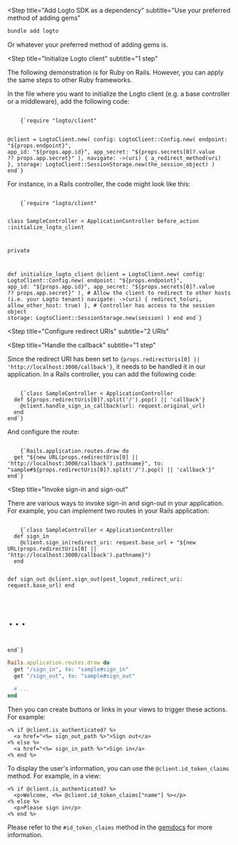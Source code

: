
<Steps>

<Step
  title="Add Logto SDK as a dependency"
  subtitle="Use your preferred method of adding gems"
>

```bash
bundle add logto
```

Or whatever your preferred method of adding gems is.

</Step>

<Step
  title="Initialize Logto client"
  subtitle="1 step"
>

<InlineNotification>

The following demonstration is for Ruby on Rails. However, you can apply the same steps to other Ruby frameworks.

</InlineNotification>

In the file where you want to initialize the Logto client (e.g. a base controller or a middleware), add the following code:

<Code className="language-ruby">
    {`require "logto/client"

@client = LogtoClient.new(
  config: LogtoClient::Config.new(
    endpoint: "${props.endpoint}",
    app_id: "${props.app.id}",
    app_secret: "${props.secrets[0]?.value ?? props.app.secret}"
  ),
  navigate: ->(uri) { a_redirect_method(uri) },
  storage: LogtoClient::SessionStorage.new(the_session_object)
)
end`}
</Code>

For instance, in a Rails controller, the code might look like this:

<Code title="app/controllers/sample_controller.rb" className="language-ruby">
    {`require "logto/client"

class SampleController < ApplicationController
  before_action :initialize_logto_client

  private

  def initialize_logto_client
    @client = LogtoClient.new(
      config: LogtoClient::Config.new(
        endpoint: "${props.endpoint}",
        app_id: "${props.app.id}",
        app_secret: "${props.secrets[0]?.value ?? props.app.secret}"
      ),
      # Allow the client to redirect to other hosts (i.e. your Logto tenant)
      navigate: ->(uri) { redirect_to(uri, allow_other_host: true) },
      # Controller has access to the session object
      storage: LogtoClient::SessionStorage.new(session)
    )
  end
end`}
</Code>

</Step>

<Step
  title="Configure redirect URIs"
  subtitle="2 URIs"
>

<RedirectUrisWeb />

</Step>

<Step
  title="Handle the callback"
  subtitle="1 step"
>

<p>
  Since the redirect URI has been set to <code>{props.redirectUris[0] || 'http://localhost:3000/callback'}</code>, it needs to be handled it in our application. In a Rails controller, you can add the following code:
</p>

<Code title="app/controllers/sample_controller.rb" className="language-ruby">
    {`class SampleController < ApplicationController
  def ${props.redirectUris[0]?.split('/').pop() || 'callback'}
    @client.handle_sign_in_callback(url: request.original_url)
  end
end`}
</Code>

And configure the route:

<Code title="config/routes.rb" className="language-ruby">
    {`Rails.application.routes.draw do
  get "${new URL(props.redirectUris[0] || 'http://localhost:3000/callback').pathname}", to: "sample#${props.redirectUris[0]?.split('/').pop() || 'callback'}"
end`}
</Code>

</Step>

<Step
  title="Invoke sign-in and sign-out"
>

There are various ways to invoke sign-in and sign-out in your application. For example, you can implement two routes in your Rails application:

<Code title="app/controllers/sample_controller.rb" className="language-ruby">
    {`class SampleController < ApplicationController
  def sign_in
    @client.sign_in(redirect_uri: request.base_url + "${new URL(props.redirectUris[0] || 'http://localhost:3000/callback').pathname}")
  end

  def sign_out
    @client.sign_out(post_logout_redirect_uri: request.base_url)
  end

  # ...
end`}
</Code>

```ruby title="config/routes.rb"
Rails.application.routes.draw do
  get "/sign_in", to: "sample#sign_in"
  get "/sign_out", to: "sample#sign_out"

  # ...
end
```

Then you can create buttons or links in your views to trigger these actions. For example:

```erb title="app/views/sample/index.html.erb"
<% if @client.is_authenticated? %>
  <a href="<%= sign_out_path %>">Sign out</a>
<% else %>
  <a href="<%= sign_in_path %>">Sign in</a>
<% end %>
```

</Step>

<Step title="Checkpoint: Test your app">

<Checkpoint />

</Step>

<Step title="Display user information">

To display the user's information, you can use the `@client.id_token_claims` method. For example, in a view:

```erb title="app/views/sample/index.html.erb"
<% if @client.is_authenticated? %>
  <p>Welcome, <%= @client.id_token_claims["name"] %></p>
<% else %>
  <p>Please sign in</p>
<% end %>
```

Please refer to the `#id_token_claims` method in the [gemdocs](https://gemdocs.org/gems/logto/latest) for more information.

</Step>

</Steps>
